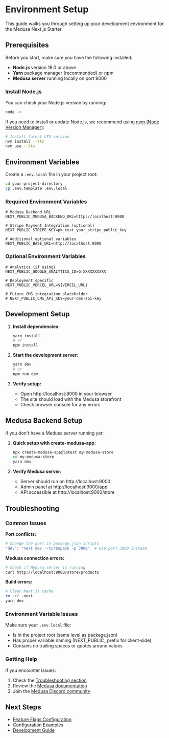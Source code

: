 # Environment Setup

This guide walks you through setting up your development environment for the Medusa Next.js Starter.

## Prerequisites

Before you start, make sure you have the following installed:

- **Node.js** version 18.0 or above
- **Yarn** package manager (recommended) or npm
- **Medusa server** running locally on port 9000

### Install Node.js

You can check your Node.js version by running:

```bash
node -v
```

If you need to install or update Node.js, we recommend using [nvm (Node Version Manager)](https://github.com/nvm-sh/nvm):

```bash
# Install latest LTS version
nvm install --lts
nvm use --lts
```

## Environment Variables

Create a `.env.local` file in your project root:

```bash
cd your-project-directory
cp .env.template .env.local
```

### Required Environment Variables

```shell
# Medusa Backend URL
NEXT_PUBLIC_MEDUSA_BACKEND_URL=http://localhost:9000

# Stripe Payment Integration (optional)
NEXT_PUBLIC_STRIPE_KEY=pk_test_your_stripe_public_key

# Additional optional variables
NEXT_PUBLIC_BASE_URL=http://localhost:8000
```

### Optional Environment Variables

```shell
# Analytics (if using)
NEXT_PUBLIC_GOOGLE_ANALYTICS_ID=G-XXXXXXXXXX

# Deployment specific
NEXT_PUBLIC_VERCEL_URL=${VERCEL_URL}

# Future CMS integration placeholder
# NEXT_PUBLIC_CMS_API_KEY=your-cms-api-key
```

## Development Setup

1. **Install dependencies:**
   ```bash
   yarn install
   # or
   npm install
   ```

2. **Start the development server:**
   ```bash
   yarn dev
   # or
   npm run dev
   ```

3. **Verify setup:**
   - Open http://localhost:8000 in your browser
   - The site should load with the Medusa storefront
   - Check browser console for any errors

## Medusa Backend Setup

If you don't have a Medusa server running yet:

1. **Quick setup with create-medusa-app:**
   ```bash
   npx create-medusa-app@latest my-medusa-store
   cd my-medusa-store
   yarn dev
   ```

2. **Verify Medusa server:**
   - Server should run on http://localhost:9000
   - Admin panel at http://localhost:9000/app
   - API accessible at http://localhost:9000/store

## Troubleshooting

### Common Issues

**Port conflicts:**
```bash
# Change the port in package.json scripts
"dev": "next dev --turbopack -p 3000"  # Use port 3000 instead
```

**Medusa connection errors:**
```bash
# Check if Medusa server is running
curl http://localhost:9000/store/products
```

**Build errors:**
```bash
# Clear Next.js cache
rm -rf .next
yarn dev
```

### Environment Variable Issues

Make sure your `.env.local` file:
- Is in the project root (same level as package.json)
- Has proper variable naming (NEXT_PUBLIC_ prefix for client-side)
- Contains no trailing spaces or quotes around values

### Getting Help

If you encounter issues:
1. Check the [Troubleshooting section](/troubleshooting/common-issues)
2. Review the [Medusa documentation](https://docs.medusajs.com)
3. Join the [Medusa Discord community](https://discord.gg/xpCwq3Kfn8)

## Next Steps

- [Feature Flags Configuration](/feature-flags)
- [Configuration Examples](/examples)
- [Development Guide](/development/overview)